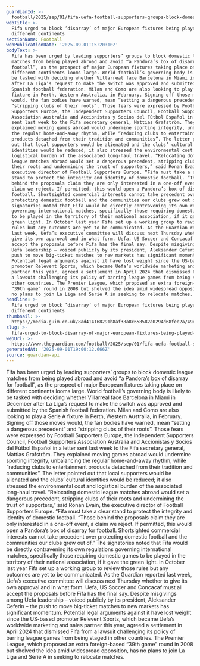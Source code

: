 ```yaml
---
guardianId: >-
  football/2025/sep/01/fifa-uefa-football-supporters-groups-block-domestic-league-matches-abroad
webTitle: >-
  Fifa urged to block ‘disarray’ of major European fixtures being played on
  different continents
sectionName: Football
webPublicationDate: '2025-09-01T15:20:10Z'
bodyText: >-
  Fifa has been urged by leading supporters’ groups to block domestic league
  matches from being played abroad and avoid “a Pandora’s box of disarray for
  football”, as the prospect of major European fixtures taking place on
  different continents looms large. World football’s governing body is likely to
  be tasked with deciding whether Villarreal face Barcelona in Miami in December
  after La Liga’s request to make the switch was approved and submitted by the
  Spanish football federation. Milan and Como are also looking to play a Serie A
  fixture in Perth, Western Australia, in February. Signing off those moves
  would, the fan bodies have warned, mean “setting a dangerous precedent” and
  “stripping clubs of their roots”. Those fears were expressed by Football
  Supporters Europe, the Independent Supporters Council, Football Supporters
  Association Australia and Accionistas y Socios del Fútbol Español in a letter
  sent last week to the Fifa secretary general, Mattias Grafström. They
  explained moving games abroad would undermine sporting integrity, unbalancing
  the regular home-and-away rhythm, while “reducing clubs to entertainment
  products detached from their tradition and communities”. The letter pointed
  out that local supporters would be alienated and the clubs’ cultural
  identities would be reduced; it also stressed the environmental cost and
  logistical burden of the associated long-haul travel. “Relocating domestic
  league matches abroad would set a dangerous precedent, stripping clubs of
  their roots and undermining the trust of supporters,” said Ronan Evain, the
  executive director of Football Supporters Europe. “Fifa must take a clear
  stand to protect the integrity and identity of domestic football. “Those
  behind the proposals claim they are only interested in a one-off event, a
  claim we reject. If permitted, this would open a Pandora’s box of disarray for
  football. Shortsighted commercial interests cannot take precedent over
  protecting domestic football and the communities our clubs grew out of.” The
  signatories noted that Fifa would be directly contravening its own regulations
  governing international matches, specifically those requiring domestic games
  to be played in the territory of their national association, if it gave the
  green light. In October last year Fifa set up a working group to review those
  rules but any outcomes are yet to be communicated. As the Guardian reported
  last week, Uefa’s executive committee will discuss next Thursday whether to
  give its own approval and in what form. Uefa, US Soccer and Concacaf must all
  accept the proposals before Fifa has the final say. Despite misgivings among
  Uefa leadership – voiced publicly by its president, Aleksander Ceferin – the
  push to move big-ticket matches to new markets has significant momentum.
  Potential legal arguments against it have lost weight since the US-based
  promoter Relevent Sports, which became Uefa’s worldwide marketing and sales
  partner this year, agreed a settlement in April 2024 that dismissed Fifa from
  a lawsuit challenging its policy of barring league games from being staged in
  other countries. The Premier League, which proposed an extra foreign-based
  “39th game” round in 2008 but shelved the idea amid widespread opposition, has
  no plans to join La Liga and Serie A in seeking to relocate matches.
headline: >-
  Fifa urged to block ‘disarray’ of major European fixtures being played on
  different continents
thumbnail: >-
  https://media.guim.co.uk/8ad414168291b8af38a8c658582a0294d68fee2a/494_0_4500_3600/500.jpg
slug: >-
  fifa-urged-to-block-disarray-of-major-european-fixtures-being-played-on-different-continents
webUrl: >-
  https://www.theguardian.com/football/2025/sep/01/fifa-uefa-football-supporters-groups-block-domestic-league-matches-abroad
generatedAt: '2025-09-01T19:00:12.666Z'
source: guardian-api
---
```

Fifa has been urged by leading supporters’ groups to block domestic league matches from being played abroad and avoid “a Pandora’s box of disarray for football”, as the prospect of major European fixtures taking place on different continents looms large. World football’s governing body is likely to be tasked with deciding whether Villarreal face Barcelona in Miami in December after La Liga’s request to make the switch was approved and submitted by the Spanish football federation. Milan and Como are also looking to play a Serie A fixture in Perth, Western Australia, in February. Signing off those moves would, the fan bodies have warned, mean “setting a dangerous precedent” and “stripping clubs of their roots”. Those fears were expressed by Football Supporters Europe, the Independent Supporters Council, Football Supporters Association Australia and Accionistas y Socios del Fútbol Español in a letter sent last week to the Fifa secretary general, Mattias Grafström. They explained moving games abroad would undermine sporting integrity, unbalancing the regular home-and-away rhythm, while “reducing clubs to entertainment products detached from their tradition and communities”. The letter pointed out that local supporters would be alienated and the clubs’ cultural identities would be reduced; it also stressed the environmental cost and logistical burden of the associated long-haul travel. “Relocating domestic league matches abroad would set a dangerous precedent, stripping clubs of their roots and undermining the trust of supporters,” said Ronan Evain, the executive director of Football Supporters Europe. “Fifa must take a clear stand to protect the integrity and identity of domestic football. “Those behind the proposals claim they are only interested in a one-off event, a claim we reject. If permitted, this would open a Pandora’s box of disarray for football. Shortsighted commercial interests cannot take precedent over protecting domestic football and the communities our clubs grew out of.” The signatories noted that Fifa would be directly contravening its own regulations governing international matches, specifically those requiring domestic games to be played in the territory of their national association, if it gave the green light. In October last year Fifa set up a working group to review those rules but any outcomes are yet to be communicated. As the Guardian reported last week, Uefa’s executive committee will discuss next Thursday whether to give its own approval and in what form. Uefa, US Soccer and Concacaf must all accept the proposals before Fifa has the final say. Despite misgivings among Uefa leadership – voiced publicly by its president, Aleksander Ceferin – the push to move big-ticket matches to new markets has significant momentum. Potential legal arguments against it have lost weight since the US-based promoter Relevent Sports, which became Uefa’s worldwide marketing and sales partner this year, agreed a settlement in April 2024 that dismissed Fifa from a lawsuit challenging its policy of barring league games from being staged in other countries. The Premier League, which proposed an extra foreign-based “39th game” round in 2008 but shelved the idea amid widespread opposition, has no plans to join La Liga and Serie A in seeking to relocate matches.
